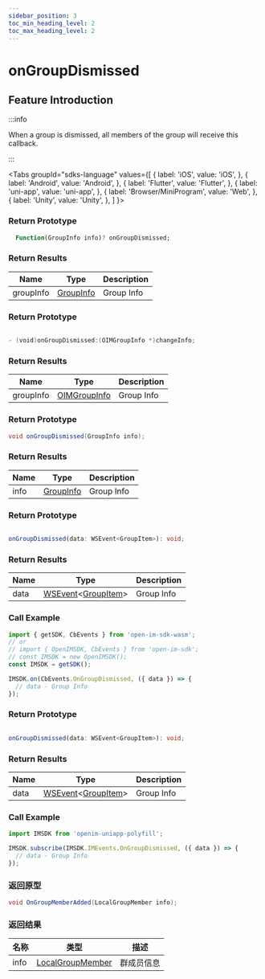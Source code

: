 ```yaml
---
sidebar_position: 3
toc_min_heading_level: 2
toc_max_heading_level: 2
---
```


# onGroupDismissed

## Feature Introduction

:::info

When a group is dismissed, all members of the group will receive this callback.

:::

<Tabs
groupId="sdks-language"
values={[
{ label: 'iOS', value: 'iOS', },
{ label: 'Android', value: 'Android', },
{ label: 'Flutter', value: 'Flutter', },
{ label: 'uni-app', value: 'uni-app', },
{ label: 'Browser/MiniProgram', value: 'Web', },
{ label: 'Unity', value: 'Unity', },
]
}>

<TabItem value="Flutter">

### Return Prototype

```dart showLineNumbers
  Function(GroupInfo info)? onGroupDismissed;
```

### Return Results

| Name      | Type                            | Description    |
| --------- | ------------------------------- | -------------- |
| groupInfo | [GroupInfo](/class/group/groupInfo.mdx) | Group Info |

</TabItem>

<TabItem value="iOS">

### Return Prototype

```swift showLineNumbers

- (void)onGroupDismissed:(OIMGroupInfo *)changeInfo;

```

### Return Results

| Name      | Type                            | Description    |
| --------- | ------------------------------- | -------------- |
| groupInfo | [OIMGroupInfo](/class/group/groupInfo.mdx) | Group Info |

</TabItem>

<TabItem value="Android">

### Return Prototype

```java showLineNumbers
void onGroupDismissed(GroupInfo info);
```

### Return Results

| Name      | Type                            | Description |
| --------- | ------------------------------- | ----------- |
| info      | [GroupInfo](/class/group/groupInfo.mdx) | Group Info |

</TabItem>

<TabItem value="Web">

### Return Prototype

```ts showLineNumbers

onGroupDismissed(data: WSEvent<GroupItem>): void;

```

### Return Results

| Name | Type                                                   | Description    |
| ---- | ------------------------------------------------------ | -------------- |
| data | [WSEvent](/class/response.mdx)<[GroupItem](/class/group/groupInfo.mdx)> | Group Info |

### Call Example

```js showLineNumbers
import { getSDK, CbEvents } from 'open-im-sdk-wasm';
// or
// import { OpenIMSDK, CbEvents } from 'open-im-sdk';
// const IMSDK = new OpenIMSDK();
const IMSDK = getSDK();

IMSDK.on(CbEvents.OnGroupDismissed, ({ data }) => {
  // data - Group Info
});
```

</TabItem>

<TabItem value="uni-app">

### Return Prototype

```ts showLineNumbers

onGroupDismissed(data: WSEvent<GroupItem>): void;

```

### Return Results

| Name | Type                                                   | Description    |
| ---- | ------------------------------------------------------ | -------------- |
| data | [WSEvent](/class/response.mdx)<[GroupItem](/class/group/groupInfo.mdx)> | Group Info |

### Call Example

```js showLineNumbers
import IMSDK from 'openim-uniapp-polyfill';

IMSDK.subscribe(IMSDK.IMEvents.OnGroupDismissed, ({ data }) => {
  // data - Group Info
});
```

</TabItem>

<TabItem value="Unity">

### 返回原型

```C# showLineNumbers
void OnGroupMemberAdded(LocalGroupMember info);
```

### 返回结果

| 名称 | 类型                                                          | 描述     |
| ---- | ------------------------------------------------------------- | -------- |
| info | [LocalGroupMember](/class/group/groupMemberInfo.mdx) | 群成员信息 |

</TabItem>

</Tabs>